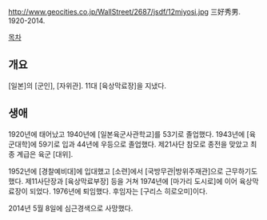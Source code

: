 http://www.geocities.co.jp/WallStreet/2687/jsdf/12miyosi.jpg
三好秀男. 1920-2014.

[[목차]]
== 개요 ==
[일본]의 [군인], [자위관]. 11대 [육상막료장]을 지냈다.
== 생애 ==
1920년에 태어났고 1940년에 [일본육군사관학교]를 53기로 졸업했다. 1943년에 [육군대학]에 59기로 입과 44년에 우등으로 졸업했다. 제21사단 참모로 종전을 맞았고 최종 계급은 육군 [대위].

1952년에 [경찰예비대]에 입대했고 [소련]에서 [국방무관|방위주재관]으로 근무하기도 했다. 제11사단장과 [육상막료부장] 등을 거쳐 1974년에 [마가리 도시로]에 이어 육상막료장이 되었다. 1976년에 퇴임했다. 후임자는 [구리스 히로오미]이다.

2014년 5월 8일에 심근경색으로 사망했다.

